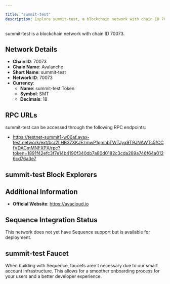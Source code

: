 ```yaml
---

title: "summit-test"
description: Explore summit-test, a blockchain network with chain ID 70073. Learn about its native currency, summit-test Token, and how to interact with the network.
---
```




summit-test is a blockchain network with chain ID 70073.

## Network Details

- **Chain ID**: 70073
- **Chain Name**: Avalanche
- **Short Name**: summit-test
- **Network ID**: 70073
- **Currency**: 
  - **Name**: summit-test Token
  - **Symbol**: SMT
  - **Decimals**: 18

## RPC URLs

summit-test can be accessed through the following RPC endpoints:

- https://testnet-summit1-w06af.avax-test.network/ext/bc/2LHB37XKJEzmwP1gmnbTWTJyx9T9JNAWTc5fCCfVDACmMNFXPX/rpc?token=1891f42efc3f7e14b4190f340db7a80d0182c3cda289a746f64a0126cd76a3e7

## summit-test Block Explorers



## Additional Information

- **Official Website**: https://avacloud.io

## Sequence Integration Status

This network does not yet have Sequence support but is available for deployment.

## summit-test Faucet

When building with Sequence, faucets aren't necessary due to our smart account infrastructure. This allows for a smoother onboarding process for your users and a better developer experience.
